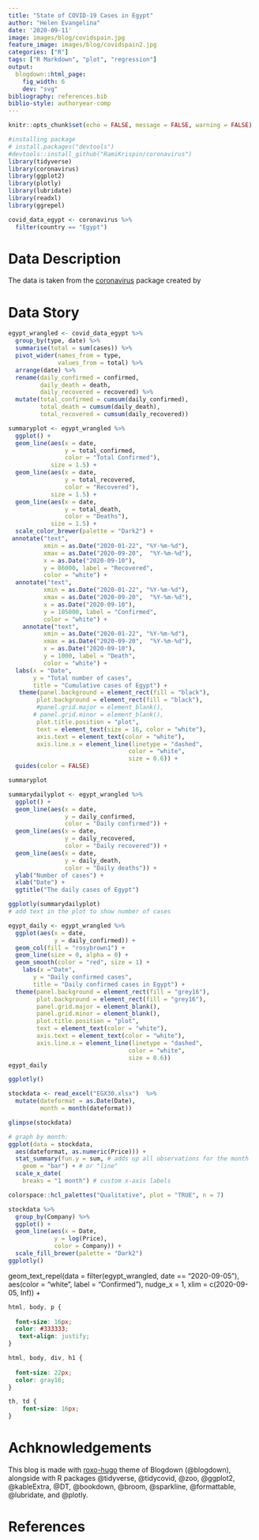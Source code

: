 ```yaml
---
title: "State of COVID-19 Cases in Egypt"
author: "Helen Evangelina"
date: '2020-09-11'
image: images/blog/covidspain.jpg
feature_image: images/blog/covidspain2.jpg
categories: ["R"]
tags: ["R Markdown", "plot", "regression"]
output: 
  blogdown::html_page:
    fig_width: 6
    dev: "svg"
bibliography: references.bib
biblio-style: authoryear-comp
---
```


```r
knitr::opts_chunk$set(echo = FALSE, message = FALSE, warning = FALSE)
```

```r
#installing package
# install.packages("devtools")
#devtools::install_github("RamiKrispin/coronavirus")
library(tidyverse)
library(coronavirus)
library(ggplot2)
library(plotly)
library(lubridate)
library(readxl)
library(ggrepel)
```

```r
covid_data_egypt <- coronavirus %>%
  filter(country == "Egypt")
```

# Data Description

The data is taken from the [coronavirus](https://github.com/RamiKrispin/coronavirus) package created by

# Data Story
```r
egypt_wrangled <- covid_data_egypt %>%
  group_by(type, date) %>%
  summarise(total = sum(cases)) %>%
  pivot_wider(names_from = type, 
              values_from = total) %>%
  arrange(date) %>%
  rename(daily_confirmed = confirmed,
         daily_death = death,
         daily_recovered = recovered) %>%
  mutate(total_confirmed = cumsum(daily_confirmed),
         total_death = cumsum(daily_death),
         total_recovered = cumsum(daily_recovered))
```


```r
summaryplot <- egypt_wrangled %>%
  ggplot() +
  geom_line(aes(x = date,
                y = total_confirmed,
                color = "Total Confirmed"),
            size = 1.5) +
  geom_line(aes(x = date,
                y = total_recovered,
                color = "Recovered"),
            size = 1.5) +
  geom_line(aes(x = date,
                y = total_death,
                color = "Deaths"),
            size = 1.5) +
  scale_color_brewer(palette = "Dark2") +
 annotate("text", 
          xmin = as.Date("2020-01-22", "%Y-%m-%d"), 
          xmax = as.Date("2020-09-20",  "%Y-%m-%d"),
          x = as.Date("2020-09-10"), 
          y = 86000, label = "Recovered",
          color = "white") +
  annotate("text", 
          xmin = as.Date("2020-01-22", "%Y-%m-%d"), 
          xmax = as.Date("2020-09-20",  "%Y-%m-%d"),
          x = as.Date("2020-09-10"), 
          y = 105000, label = "Confirmed",
          color = "white") +
    annotate("text", 
          xmin = as.Date("2020-01-22", "%Y-%m-%d"), 
          xmax = as.Date("2020-09-20",  "%Y-%m-%d"),
          x = as.Date("2020-09-10"), 
          y = 1000, label = "Death",
          color = "white") +
  labs(x = "Date",
       y = "Total number of cases",
       title = "Cumulative cases of Egypt") +
   theme(panel.background = element_rect(fill = "black"),
        plot.background = element_rect(fill = "black"),
        #panel.grid.major = element_blank(),
       # panel.grid.minor = element_blank(),
        plot.title.position = "plot",
        text = element_text(size = 16, color = "white"),
        axis.text = element_text(color = "white"),
        axis.line.x = element_line(linetype = "dashed", 
                                  color = "white",
                                  size = 0.6)) +
  guides(color = FALSE)

summaryplot
```

```r
summarydailyplot <- egypt_wrangled %>%
  ggplot() +
  geom_line(aes(x = date,
                y = daily_confirmed,
                color = "Daily confirmed")) +
  geom_line(aes(x = date,
                y = daily_recovered,
                color = "Daily recovered")) +
  geom_line(aes(x = date,
                y = daily_death,
                color = "Daily deaths")) +
  ylab("Number of cases") +
  xlab("Date") +
  ggtitle("The daily cases of Egypt")

ggplotly(summarydailyplot)
# add text in the plot to show number of cases
```

```r
egypt_daily <- egypt_wrangled %>%
  ggplot(aes(x = date,
             y = daily_confirmed)) +
  geom_col(fill = "rosybrown1") +
  geom_line(size = 0, alpha = 0) +
  geom_smooth(color = "red", size = 1) +
    labs(x ="Date",
       y = "Daily confirmed cases",
       title = "Daily confirmed cases in Egypt") +
  theme(panel.background = element_rect(fill = "grey16"),
        plot.background = element_rect(fill = "grey16"),
        panel.grid.major = element_blank(),
        panel.grid.minor = element_blank(),
        plot.title.position = "plot",
        text = element_text(color = "white"),
        axis.text = element_text(color = "white"),
        axis.line.x = element_line(linetype = "dashed", 
                                  color = "white",
                                  size = 0.6))
egypt_daily

ggplotly()
```



```r
stockdata <- read_excel("EGX30.xlsx")  %>%
  mutate(dateformat = as.Date(Date),
         month = month(dateformat)) 

glimpse(stockdata)
```

```r
# graph by month:
ggplot(data = stockdata,
  aes(dateformat, as.numeric(Price))) +
  stat_summary(fun.y = sum, # adds up all observations for the month
    geom = "bar") + # or "line"
  scale_x_date(
    breaks = "1 month") # custom x-axis labels
```


```r
colorspace::hcl_palettes("Qualitative", plot = "TRUE", n = 7)

stockdata %>%
  group_by(Company) %>%
  ggplot() +
  geom_line(aes(x = Date,
             y = log(Price),
             color = Company)) +
  scale_fill_brewer(palette = "Dark2")
ggplotly()
```

 geom_text_repel(data = filter(egypt_wrangled, date == "2020-09-05"),
            aes(color = "white", label = "Confirmed"),
            nudge_x = 1, xlim = c(2020-09-05, Inf)) +


```css

html, body, p {
  
  font-size: 16px;
  color: #333333;
   text-align: justify;
}

html, body, div, h1 {
  
  font-size: 22px;
  color: gray16;
}

th, td {
    font-size: 16px;
}
```

# Achknowledgements
This blog is made with [roxo-hugo](https://github.com/StaticMania/roxo-hugo) theme of Blogdown (@blogdown), alongside with R packages @tidyverse, @tidycovid, @zoo, @ggplot2, @kableExtra, @DT, @bookdown, @broom, @sparkline, @formattable, @lubridate, and @plotly.

# References